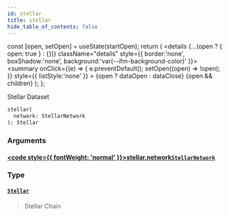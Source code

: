 ```yaml
---
id: stellar
title: stellar
hide_table_of_contents: false
---
```







  const [open, setOpen] = useState(startOpen);
  return (
    <details {...(open ? { open: true } : {})} className="details" style={{ border:'none', boxShadow:'none', background:'var(--ifm-background-color)' }}>
      <summary
        onClick={(e) => {
          e.preventDefault();
          setOpen((open) => !open);
        }}
        style={{ listStyle:'none' }}
      >
      {open ? dataOpen : dataClose}
      </summary>
      {open && children}
    </details>
  );
};








Stellar Dataset


```graphql
stellar(
  network: StellarNetwork
): Stellar
```




### Arguments

#### [<code style={{ fontWeight: 'normal' }}>stellar.<b>network</b></code>](#)<Bullet />[`StellarNetwork`](/docs/v1/graphql-reference/enums/stellar-network) <Badge class="badge badge--secondary" text="enum"/> 
> 
> 
> 
> 

### Type

#### [`Stellar`](/docs/v1/graphql-reference/objects/stellar) <Badge class="badge badge--secondary" text="object"/> 
> 
> 
> Stellar Chain
> 



